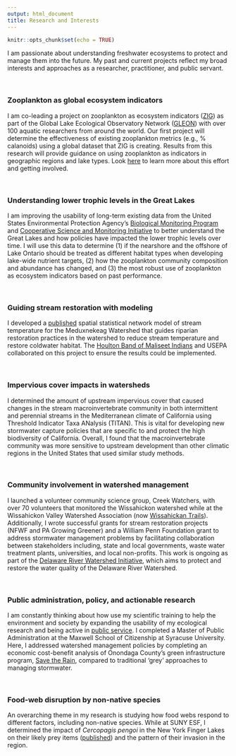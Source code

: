 ```yaml
---
output: html_document
title: Research and Interests
---
```


```r
knitr::opts_chunk$set(echo = TRUE)
```


I am passionate about understanding freshwater ecosystems to protect and manage them into the future. My past and current projects reflect my broad interests and approaches as a researcher, practitioner, and public servant. 

<br>

### **Zooplankton as global ecosystem indicators**

I am co-leading a project on zooplankton as ecosystem indicators ([ZIG](https://sfigary.github.io/website/ZIG.html)) as part of the Global Lake Ecological Observatory Network ([GLEON](https://gleon.org/)) with over 100 aquatic researchers from around the world. Our first project will determine the effectiveness of existing zooplankton metrics (e.g., % calanoids) using a global dataset that ZIG is creating. Results from this research will provide guidance on using zooplankton as indicators in geographic regions and lake types. Look [here](https://sfigary.github.io/website/ZIG.html) to learn more about this effort and getting involved.

<br>


### **Understanding lower trophic levels in the Great Lakes**

I am improving the usability of long-term existing data from the United States Environmental Protection Agency’s [Biological Monitoring Program](https://www.epa.gov/great-lakes-monitoring/great-lakes-biology-monitoring-program) and [Cooperative Science and Monitoring Initiative](https://www.epa.gov/great-lakes-monitoring/cooperative-science-and-monitoring-initiative-csmi) to better understand the Great Lakes and how policies have impacted the lower trophic levels over time. I will use this data to determine (1) if the nearshore and the offshore of Lake Ontario should be treated as different habitat types when developing lake-wide nutrient targets, (2) how the zooplankton community composition and abundance has changed, and (3) the most robust use of zooplankton as ecosystem indicators based on past performance. 


<br>


### **Guiding stream restoration with modeling**

I developed a [published](https://www.sciencedirect.com/science/article/pii/S0301479720315103) spatial statistical network model of stream temperature for the Meduxnekeag Watershed that guides riparian restoration practices in the watershed to reduce stream temperature and restore coldwater habitat. The [Houlton Band of Maliseet Indians](http://www.maliseets.com/index.htm) and USEPA collaborated on this project to ensure the results could be implemented. 

<br>


### **Impervious cover impacts in watersheds**

I determined the amount of upstream impervious cover that caused changes in the stream macroinvertebrate community in both intermittent and perennial streams in the Mediterranean climate of California using Threshold Indicator Taxa ANalysis (TITAN). This is vital for developing new stormwater capture policies that are specific to and protect the high biodiversity of California. Overall, I found that the macroinvertebrate community was more sensitive to upstream development than other climatic regions in the United States that used similar study methods. 

<br>


### **Community involvement in watershed management**

I launched a volunteer community science group, Creek Watchers, with over 70 volunteers that monitored the Wissahickon watershed while at the Wissahickon Valley Watershed Association (now [Wissahickan Trails](https://wissahickontrails.org/)). Additionally, I wrote successful grants for stream restoration projects (NFWF and PA Growing Greener) and a William Penn Foundation grant to address stormwater management problems by facilitating collaboration between stakeholders including, state and local governments, waste water treatment plants, universities, and local non-profits. This work is ongoing as part of the [Delaware River Watershed Initiative](https://4states1source.org/), which aims to protect and restore the water quality of the Delaware River Watershed. 


<br> 

### **Public administration, policy, and actionable research**

I am constantly thinking about how use my scientific training to help the environment and society by expanding the usability of my ecological research and being active in [public service](https://sfigary.github.io/website/Other.html). I completed a Master of Public Administration at the Maxwell School of Citizenship at Syracuse University. Here, I addressed watershed management policies by completing an economic cost-benefit analysis of Onondaga County’s green infrastructure program, [Save the Rain](https://savetherain.us/), compared to traditional 'grey' approaches to managing stormwater.

<br>

### **Food-web disruption by non-native species**

An overarching theme in my research is studying how food webs respond to different factors, including non-native species. While at SUNY ESF, I determined the impact of *Cercopagis pengoi* in the New York Finger Lakes on their likely prey items ([published](https://www.reabic.net/aquaticinvasions/2021/issue3.aspx)) and the pattern of their invasion in the region. 
